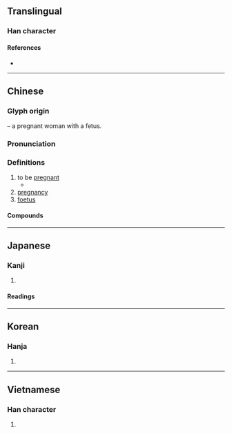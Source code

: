 {{character info}}
==Translingual==

===Han character===
{{Han char|rn=39|rad=子|as=02|sn=5|four=17407|canj=NSND|ids=⿱乃子}}

====References====
* {{Han ref|kx=0277.140|dkj=06938|dj=0545.040|hdz=21009.050|uh=5B55|ud=23381|bh=A5A5|bd=42405}}

----

==Chinese==
{{zh-forms}}

===Glyph origin===
{{Han etyl}}
{{liushu|p}} – a pregnant woman with a fetus.

===Pronunciation===
{{zh-pron
|m=yùn
|c=jan6
|h=pfs=yún;gd=yin3
|mb=īng
|md=êng
|mn=īn/twv:ūn/ml:ēng
|mn_note=īn/ūn - vernacular; ēng - literary
|mn-t=rêng6/hêng6/uêng6/hung7
|mn-t_note=rêng6/hêng6/uêng6 - literary: rêng6 - Chaozhou Shantou, Chenghai; hêng6 - Chaozhou; uêng6 - Jieyang, Chaoyang
hung7 - vernacular 
|w=3hhyn,3hhion
|mc=y
|oc=y
|cat=a,n
}}

===Definitions===
{{zh-hanzi}}

# to be [[pregnant]]
#* {{zh-x|婦 孕 不 育，失 其 道 也。|ref=Yijing|"A wife is '''pregnant''', but will not nourish her child:" - she has failed in her [proper] course.}}
# [[pregnancy]]
# [[foetus]]

====Compounds====
{{zh-der|不孕|不孕性|不孕症|不孕真菌|人工受孕|包孕|包孕句|受孕|可孕物質|子宮外孕|孕吐|孕婦|孕期|孕珠|孕穗|孕育|懷孕|毓子孕孫|腹腔懷孕|身孕|避孕|避孕套|避孕藥}}

----

==Japanese==

===Kanji===
{{ja-kanji|grade=|rs=子02}}

# {{rfdef|ja|sort=子02}}

====Readings====
{{ja-readings
|goon=よう
|kanon=よう
|kun=はら-む
}}

----

==Korean==

===Hanja===
{{ko-hanja|hangeul=잉|rv=ing|mr=ing}}

# {{rfdef|ko|sort=子02}}

----

==Vietnamese==

===Han character===
{{vi-readings|reading=dựng, dằng, dửng, rặng, nững, dững|rs=子02}}

# {{rfdef|vi|sort=子02}}